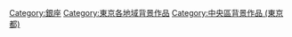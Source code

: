 {{DEFAULTSORT:Ginza}}
[[Category:銀座|Category:銀座]]
[[Category:東京各地域背景作品|Category:東京各地域背景作品]]
[[Category:中央區背景作品_(東京都)|Category:中央區背景作品 (東京都)]]